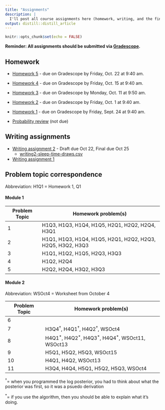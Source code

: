 ```yaml
---
title: "Assignments"
description: |
  I'll post all course assignments here (homework, writing, and the final project).
output: distill::distill_article
---
```


```r
knitr::opts_chunk$set(echo = FALSE)
```

**Reminder: All assignments should be submitted via [Gradescope](https://www.gradescope.com/courses/303230).**

## Homework

- [Homework 5](https://www.dropbox.com/s/jexi04t8bs1snoc/hw05.pdf?dl=0) - due on Gradescope by Friday, Oct. 22 at 9:40 am.

- [Homework 4](https://www.dropbox.com/s/bf66ep8hs6rqi17/hw04.pdf?dl=0) - due on Gradescope by Friday, Oct. 15 at 9:40 am.

- [Homework 3](https://www.dropbox.com/s/q2jw6f0nbc51swm/hw03.pdf?dl=0) - due on Gradescope by Monday, Oct. 11 at 9:50 am.

- [Homework 2](https://www.dropbox.com/s/x7t1unxqaykaipt/hw02.pdf?dl=0) - due on Gradescope by Friday, Oct. 1 at 9:40 am.

- [Homework 1](https://www.dropbox.com/s/23whuwbniibehhw/hw01.pdf?dl=0) - due on Gradescope by Friday, Sept. 24 at 9:40 am.

- [Probability review](https://www.dropbox.com/s/k1o96mpyqfe3agc/hw0-prob-review.pdf?dl=0) (not due)

## Writing assignments

- [Writing assignment 2](https://www.dropbox.com/s/7qbimt4fd5dyy27/02-posterior-conclusions.pdf?dl=0) - Draft due Oct 22, Final due Oct 25
    + [writing2-sleep-time-draws.csv](https://aloy.github.io/stat340-notes-fa21/data/writing2-sleep-time-draws.csv)

- [Writing assignment 1](https://www.dropbox.com/s/8o5xinuv0cnwp13/01-prior-tuning.pdf?dl=0)



## Problem topic correspondence

Abbreviation: H1Q1 = Homework 1, Q1

#### Module 1

Problem Topic | Homework problem(s)
------|-------------------
1  | H1Q3, H1Q3, H1Q4, H1Q5, H2Q1, H2Q2, H2Q4, H3Q1
2  | H1Q1, H1Q3, H1Q4, H1Q5, H2Q1, H2Q2, H2Q3, H2Q5, H3Q2, H3Q3
3  | H1Q1, H1Q2, H1Q5, H2Q3, H3Q3
4  | H1Q2, H2Q4
5  | H2Q2, H2Q4, H3Q2, H3Q3

#### Module 2

Abbreviation: WSOct4 = Worksheet from October 4

Problem Topic | Homework problem(s)
------|-------------------
6  |   
7  | H3Q4$^\dagger$, H4Q1$^\dagger$, H4Q2$^\dagger$, WSOct4
8  | H4Q1$^*$, H4Q2$^*$, H4Q3$^*$, H4Q4$^*$, WSOct11, WSOct13
9  | H5Q1, H5Q2, H5Q3, WSOct15
10 | H4Q1, H4Q2, WSOct13
11 | H3Q4, H4Q4, H5Q1, H5Q2, H5Q3, WSOct4

$^\dagger=$ when you programmed the log posterior, you had to think about what the posterior was first, so it was a psuedo derivation

$^*=$ if you use the algorithm, then you should be able to explain what it's doing.